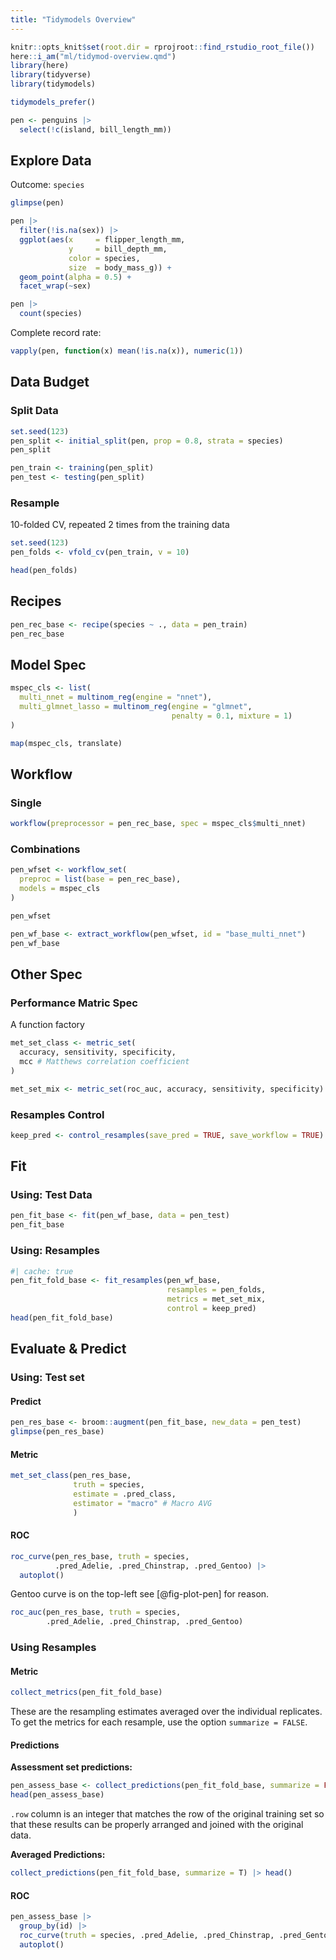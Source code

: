 ```yaml
---
title: "Tidymodels Overview"
---
```


```r
knitr::opts_knit$set(root.dir = rprojroot::find_rstudio_root_file())
here::i_am("ml/tidymod-overview.qmd")
library(here)
library(tidyverse)
library(tidymodels)

tidymodels_prefer()
```

```r
pen <- penguins |> 
  select(!c(island, bill_length_mm))
```


## Explore Data

Outcome: `species`

```r
glimpse(pen)
```


```r
pen |>
  filter(!is.na(sex)) |>
  ggplot(aes(x     = flipper_length_mm,
             y     = bill_depth_mm,
             color = species,
             size  = body_mass_g)) +
  geom_point(alpha = 0.5) +
  facet_wrap(~sex)
```

```r
pen |> 
  count(species)
```

Complete record rate:

```r
vapply(pen, function(x) mean(!is.na(x)), numeric(1))
```


## Data Budget

### Split Data

```r
set.seed(123)
pen_split <- initial_split(pen, prop = 0.8, strata = species)
pen_split

pen_train <- training(pen_split)
pen_test <- testing(pen_split)
```

### Resample

10-folded CV, repeated 2 times from the training data

```r
set.seed(123)
pen_folds <- vfold_cv(pen_train, v = 10)

head(pen_folds)
```

## Recipes

```r
pen_rec_base <- recipe(species ~ ., data = pen_train) 
pen_rec_base
```

## Model Spec

```r
mspec_cls <- list(
  multi_nnet = multinom_reg(engine = "nnet"),
  multi_glmnet_lasso = multinom_reg(engine = "glmnet", 
                                    penalty = 0.1, mixture = 1)
)

map(mspec_cls, translate)
```
## Workflow

### Single

```r
workflow(preprocessor = pen_rec_base, spec = mspec_cls$multi_nnet)
```

### Combinations

```r
pen_wfset <- workflow_set(
  preproc = list(base = pen_rec_base),
  models = mspec_cls
)

pen_wfset
```

```r
pen_wf_base <- extract_workflow(pen_wfset, id = "base_multi_nnet")
pen_wf_base
```

## Other Spec

### Performance Matric Spec

A function factory

```r
met_set_class <- metric_set(
  accuracy, sensitivity, specificity,
  mcc # Matthews correlation coefficient
)

met_set_mix <- metric_set(roc_auc, accuracy, sensitivity, specificity)
```

### Resamples Control

```r
keep_pred <- control_resamples(save_pred = TRUE, save_workflow = TRUE)
```


## Fit

### Using: Test Data

```r
pen_fit_base <- fit(pen_wf_base, data = pen_test)
pen_fit_base
```
### Using: Resamples

```r
#| cache: true
pen_fit_fold_base <- fit_resamples(pen_wf_base, 
                                   resamples = pen_folds,
                                   metrics = met_set_mix,
                                   control = keep_pred)
head(pen_fit_fold_base)
```

## Evaluate & Predict

### Using: Test set

#### Predict

```r
pen_res_base <- broom::augment(pen_fit_base, new_data = pen_test)
glimpse(pen_res_base)
```

#### Metric

```r
met_set_class(pen_res_base, 
              truth = species, 
              estimate = .pred_class,
              estimator = "macro" # Macro AVG
              )
```

#### ROC

```r
roc_curve(pen_res_base, truth = species, 
          .pred_Adelie, .pred_Chinstrap, .pred_Gentoo) |> 
  autoplot()
```

Gentoo curve is on the top-left see [@fig-plot-pen] for reason.

```r
roc_auc(pen_res_base, truth = species, 
        .pred_Adelie, .pred_Chinstrap, .pred_Gentoo)
```

### Using Resamples

#### Metric

```r
collect_metrics(pen_fit_fold_base)
```
These are the resampling estimates averaged over the individual replicates. To get the metrics for each resample, use the option `summarize = FALSE`.

#### Predictions

**Assessment set predictions:**

```r
pen_assess_base <- collect_predictions(pen_fit_fold_base, summarize = FALSE)
head(pen_assess_base)
```


`.row` column is an integer that matches the row of the original training set so that these results can be properly arranged and joined with the original data.

**Averaged Predictions:**

```r
collect_predictions(pen_fit_fold_base, summarize = T) |> head()
```

#### ROC

```r
pen_assess_base |> 
  group_by(id) |> 
  roc_curve(truth = species, .pred_Adelie, .pred_Chinstrap, .pred_Gentoo) |> 
  autoplot()
```

